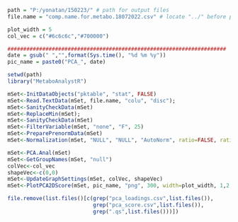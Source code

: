 ```{r}
path = "P:/yonatan/150223/" # path for output files
file.name = "comp.name.for.metabo.18072022.csv" # locate "../" before path for output files

plot_width = 5
col_vec = c("#6c6c6c","#700000")

#####################################################################
date = gsub(" ","",format(Sys.time(), "%d %m %y"))
pic_name = paste0("PCA_", date)

setwd(path)
library("MetaboAnalystR")

mSet<-InitDataObjects("pktable", "stat", FALSE)
mSet<-Read.TextData(mSet, file.name, "colu", "disc");
mSet<-SanityCheckData(mSet)
mSet<-ReplaceMin(mSet);
mSet<-SanityCheckData(mSet)
mSet<-FilterVariable(mSet, "none", "F", 25)
mSet<-PreparePrenormData(mSet)
mSet<-Normalization(mSet, "NULL", "NULL", "AutoNorm", ratio=FALSE, ratioNum=20)

mSet<-PCA.Anal(mSet)
mSet<-GetGroupNames(mSet, "null")
colVec<-col_vec
shapeVec<-c(0,0)
mSet<-UpdateGraphSettings(mSet, colVec, shapeVec)
mSet<-PlotPCA2DScore(mSet, pic_name, "png", 300, width=plot_width, 1,2,0.95,0,0)

file.remove(list.files()[c(grep("pca_loadings.csv",list.files()),
                           grep("pca_score.csv",list.files()),
                           grep(".qs",list.files()))])
```